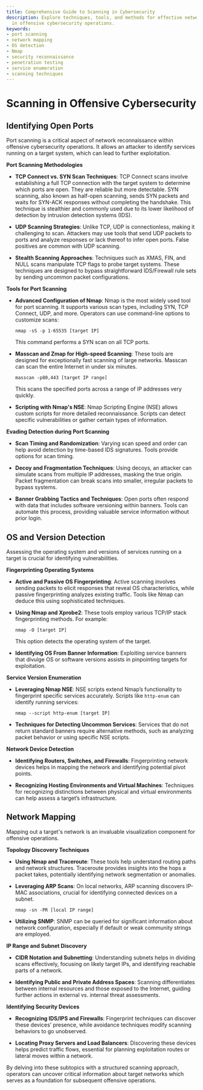 ```yaml
---
title: Comprehensive Guide to Scanning in Cybersecurity
description: Explore techniques, tools, and methods for effective network scanning
  in offensive cybersecurity operations.
keywords:
- port scanning
- network mapping
- OS detection
- Nmap
- security reconnaissance
- penetration testing
- service enumeration
- scanning techniques
---
```


# Scanning in Offensive Cybersecurity

## Identifying Open Ports

Port scanning is a critical aspect of network reconnaissance within offensive cybersecurity operations. It allows an attacker to identify services running on a target system, which can lead to further exploitation.

**Port Scanning Methodologies**

- **TCP Connect vs. SYN Scan Techniques**: TCP Connect scans involve establishing a full TCP connection with the target system to determine which ports are open. They are reliable but more detectable. SYN scanning, also known as half-open scanning, sends SYN packets and waits for SYN-ACK responses without completing the handshake. This technique is stealthier and commonly used due to its lower likelihood of detection by intrusion detection systems (IDS).

- **UDP Scanning Strategies**: Unlike TCP, UDP is connectionless, making it challenging to scan. Attackers may use tools that send UDP packets to ports and analyze responses or lack thereof to infer open ports. False positives are common with UDP scanning.

- **Stealth Scanning Approaches**: Techniques such as XMAS, FIN, and NULL scans manipulate TCP flags to probe target systems. These techniques are designed to bypass straightforward IDS/Firewall rule sets by sending uncommon packet configurations.

**Tools for Port Scanning**

- **Advanced Configuration of Nmap**: Nmap is the most widely used tool for port scanning. It supports various scan types, including SYN, TCP Connect, UDP, and more. Operators can use command-line options to customize scans:
  ```shell
  nmap -sS -p 1-65535 [target IP]
  ```
  This command performs a SYN scan on all TCP ports.

- **Masscan and Zmap for High-speed Scanning**: These tools are designed for exceptionally fast scanning of large networks. Masscan can scan the entire Internet in under six minutes.
  ```shell
  masscan -p80,443 [target IP range]
  ```
  This scans the specified ports across a range of IP addresses very quickly.

- **Scripting with Nmap's NSE**: Nmap Scripting Engine (NSE) allows custom scripts for more detailed reconnaissance. Scripts can detect specific vulnerabilities or gather certain types of information.

**Evading Detection during Port Scanning**

- **Scan Timing and Randomization**: Varying scan speed and order can help avoid detection by time-based IDS signatures. Tools provide options for scan timing.

- **Decoy and Fragmentation Techniques**: Using decoys, an attacker can simulate scans from multiple IP addresses, masking the true origin. Packet fragmentation can break scans into smaller, irregular packets to bypass systems.

- **Banner Grabbing Tactics and Techniques**: Open ports often respond with data that includes software versioning within banners. Tools can automate this process, providing valuable service information without prior login.

## OS and Version Detection

Assessing the operating system and versions of services running on a target is crucial for identifying vulnerabilities.

**Fingerprinting Operating Systems**

- **Active and Passive OS Fingerprinting**: Active scanning involves sending packets to elicit responses that reveal OS characteristics, while passive fingerprinting analyzes existing traffic. Tools like Nmap can deduce this using sophisticated techniques.

- **Using Nmap and Xprobe2**: These tools employ various TCP/IP stack fingerprinting methods. For example:
  ```shell
  nmap -O [target IP]
  ```
  This option detects the operating system of the target.

- **Identifying OS From Banner Information**: Exploiting service banners that divulge OS or software versions assists in pinpointing targets for exploitation.

**Service Version Enumeration**

- **Leveraging Nmap NSE**: NSE scripts extend Nmap’s functionality to fingerprint specific services accurately. Scripts like `http-enum` can identify running services:
  ```shell
  nmap --script http-enum [target IP]
  ```

- **Techniques for Detecting Uncommon Services**: Services that do not return standard banners require alternative methods, such as analyzing packet behavior or using specific NSE scripts.

**Network Device Detection**

- **Identifying Routers, Switches, and Firewalls**: Fingerprinting network devices helps in mapping the network and identifying potential pivot points.

- **Recognizing Hosting Environments and Virtual Machines**: Techniques for recognizing distinctions between physical and virtual environments can help assess a target’s infrastructure.

## Network Mapping

Mapping out a target's network is an invaluable visualization component for offensive operations.

**Topology Discovery Techniques**

- **Using Nmap and Traceroute**: These tools help understand routing paths and network structures. Traceroute provides insights into the hops a packet takes, potentially identifying network segmentation or anomalies.

- **Leveraging ARP Scans**: On local networks, ARP scanning discovers IP-MAC associations, crucial for identifying connected devices on a subnet.
  ```shell
  nmap -sn -PR [local IP range]
  ```

- **Utilizing SNMP**: SNMP can be queried for significant information about network configuration, especially if default or weak community strings are employed.

**IP Range and Subnet Discovery**

- **CIDR Notation and Subnetting**: Understanding subnets helps in dividing scans effectively, focusing on likely target IPs, and identifying reachable parts of a network.

- **Identifying Public and Private Address Spaces**: Scanning differentiates between internal resources and those exposed to the Internet, guiding further actions in external vs. internal threat assessments.

**Identifying Security Devices**

- **Recognizing IDS/IPS and Firewalls**: Fingerprint techniques can discover these devices’ presence, while avoidance techniques modify scanning behaviors to go unobserved.

- **Locating Proxy Servers and Load Balancers**: Discovering these devices helps predict traffic flows, essential for planning exploitation routes or lateral moves within a network.

By delving into these subtopics with a structured scanning approach, operators can uncover critical information about target networks which serves as a foundation for subsequent offensive operations.